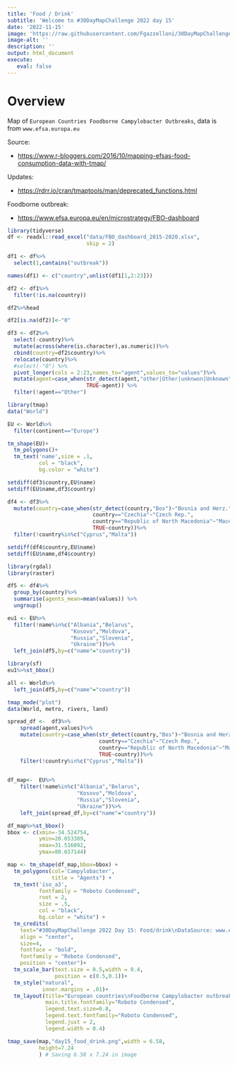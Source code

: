```yaml
---
title: 'Food / Drink'
subtitle: 'Welcome to #30DayMapChallenge 2022 day 15'
date: '2022-11-15'
image: 'https://raw.githubusercontent.com/Fgazzelloni/30DayMapChallenge/master/2022/day15_food_drink/day15_food_drink.png'
image-alt: ''
description: ''
output: html_document
execute: 
   eval: false
---
```



# Overview

Map of `European Countries Foodborne Campylobacter Outbreaks`, data is from `www.efsa.europa.eu`




Source: 

- <https://www.r-bloggers.com/2016/10/mapping-efsas-food-consumption-data-with-tmap/>

Updates:

- <https://rdrr.io/cran/tmaptools/man/deprecated_functions.html>

Foodborne outbreak:

- <https://www.efsa.europa.eu/en/microstrategy/FBO-dashboard>

```r
library(tidyverse)
df <- readxl::read_excel("data/FBO_dashboard_2015-2020.xlsx",
                         skip = 2)
```

     
```r
df1 <- df%>%
  select(1,contains("outbreak"))
```


```r
names(df1) <- c("country",unlist(df1[1,2:23]))
```


```r
df2 <- df1%>%
  filter(!is.na(country))

df2%>%head
```


```r
df2[is.na(df2)]<-"0"
```


```r
df3 <- df2%>%
  select(-country)%>%
  mutate(across(where(is.character),as.numeric))%>%
  cbind(country=df2$country)%>%
  relocate(country)%>%
  #select(-"0") %>%
  pivot_longer(cols = 2:23,names_to="agent",values_to="values")%>%
  mutate(agent=case_when(str_detect(agent,"other|Other|unknwon|Unknown")~"Other",
                         TRUE~agent)) %>%
  filter(!agent=="Other")
```


```r
library(tmap)
data("World")

EU <- World%>%
  filter(continent=="Europe")
```


```r
tm_shape(EU)+
  tm_polygons()+
  tm_text('name',size = .1,
          col = "black",
          bg.color = "white")
```


```r
setdiff(df3$country,EU$name)  
setdiff(EU$name,df3$country)
```


```r
df4 <- df3%>%
  mutate(country=case_when(str_detect(country,"Bos")~"Bosnia and Herz.",
                           country=="Czechia"~"Czech Rep.",
                           country=="Republic of North Macedonia"~"Macedonia",
                           TRUE~country))%>%
  filter(!country%in%c("Cyprus","Malta"))
```


```r
setdiff(df4$country,EU$name)  
setdiff(EU$name,df4$country)
```


```r
library(rgdal)
library(raster) 

df5 <- df4%>%
  group_by(country)%>%
  summarise(agents_mean=mean(values)) %>%
  ungroup()
```


```r
eu1 <- EU%>%
  filter(!name%in%c("Albania","Belarus",
                    "Kosovo","Moldova",
                    "Russia","Slovenia",
                    "Ukraine"))%>%
  left_join(df5,by=c("name"="country"))
```


```r
library(sf)
eu1%>%st_bbox()

all <- World%>%
  left_join(df5,by=c("name"="country"))
```


```r
tmap_mode("plot")
data(World, metro, rivers, land)
```


```r
spread_df <-  df3%>%
    spread(agent,values)%>%
    mutate(country=case_when(str_detect(country,"Bos")~"Bosnia and Herz.",
                             country=="Czechia"~"Czech Rep.",
                             country=="Republic of North Macedonia"~"Macedonia",
                             TRUE~country))%>%
    filter(!country%in%c("Cyprus","Malta"))
    

df_map<-  EU%>%
    filter(!name%in%c("Albania","Belarus",
                      "Kosovo","Moldova",
                      "Russia","Slovenia",
                      "Ukraine"))%>%
    left_join(spread_df,by=c("name"="country"))
```


```r
df_map%>%st_bbox()
bbox <- c(xmin=-34.524754,
          ymin=20.053389,
          xmax=31.516092,
          ymax=80.657144)
```


```r
map <- tm_shape(df_map,bbox=bbox) +
  tm_polygons(col='Campylobacter',
              title = "Agents") +
  tm_text('iso_a3',
          fontfamily = "Roboto Condensed",
          root = 2,
          size = .5,
          col = "black",
          bg.color = "white") +
  tm_credits(
    text="#30DayMapChallenge 2022 Day 15: Food/drink\nDataSource: www.efsa.europa.eu | Map: Federica Gazzelloni",
    align = "center",
    size=4,
    fontface = "bold",
    fontfamily = "Roboto Condensed",
    position = "center")+
  tm_scale_bar(text.size = 0.5,width = 0.4,
               position = c(0.5,0.1))+
  tm_style("natural", 
           inner.margins = .01)+
  tm_layout(title="European countries\nFoodborne Campylobacter outbreaks",
            main.title.fontfamily="Roboto Condensed",
            legend.text.size=0.8,
            legend.text.fontfamily="Roboto Condensed",
            legend.just = 2,
            legend.width = 0.4)
```


```r
tmap_save(map,"day15_food_drink.png",width = 6.58,
          height=7.24
          ) # Saving 6.58 x 7.24 in image
```
   